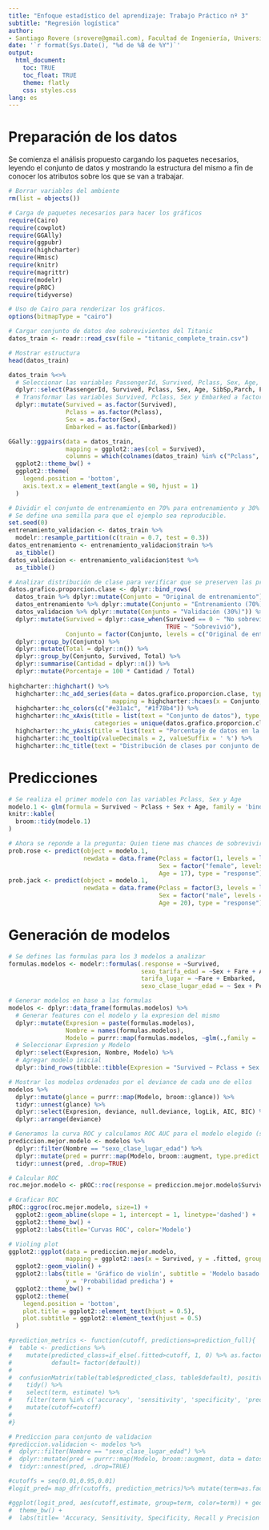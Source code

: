 ```yaml
---
title: "Enfoque estadístico del aprendizaje: Trabajo Práctico nº 3"
subtitle: "Regresión logística"
author:
- Santiago Rovere (srovere@gmail.com), Facultad de Ingeniería, Universidad de Buenos Aires
date: '`r format(Sys.Date(), "%d de %B de %Y")`'
output:
  html_document:
    toc: TRUE
    toc_float: TRUE
    theme: flatly
    css: styles.css
lang: es
---
```


# Preparación de los datos

Se comienza el análisis propuesto cargando los paquetes necesarios, leyendo el conjunto de datos y mostrando la estructura del mismo a fin de conocer los atributos sobre los que se van a trabajar.

```r
# Borrar variables del ambiente
rm(list = objects())

# Carga de paquetes necesarios para hacer los gráficos
require(Cairo)
require(cowplot)
require(GGAlly)
require(ggpubr)
require(highcharter)
require(Hmisc)
require(knitr)
require(magrittr)
require(modelr)
require(pROC)
require(tidyverse)

# Uso de Cairo para renderizar los gráficos.
options(bitmapType = "cairo")

# Cargar conjunto de datos deo sobrevivientes del Titanic
datos_train <- readr::read_csv(file = "titanic_complete_train.csv")

# Mostrar estructura
head(datos_train)
```

```r
datos_train %<>%
  # Seleccionar las variables PassengerId, Survived, Pclass, Sex, Age, SibSp,Parch, Fare y Embarked  
  dplyr::select(PassengerId, Survived, Pclass, Sex, Age, SibSp,Parch, Fare, Embarked) %>%
  # Transformar las variables Survived, Pclass, Sex y Embarked a factor
  dplyr::mutate(Survived = as.factor(Survived), 
                Pclass = as.factor(Pclass),
                Sex = as.factor(Sex),
                Embarked = as.factor(Embarked))
```

```r
GGally::ggpairs(data = datos_train,
                mapping = ggplot2::aes(col = Survived),
                columns = which(colnames(datos_train) %in% c("Pclass", "Sex", "Age", "Fare"))) +
  ggplot2::theme_bw() +
  ggplot2::theme(
    legend.position = 'bottom',
    axis.text.x = element_text(angle = 90, hjust = 1)
  ) 
```

```r
# Dividir el conjunto de entrenamiento en 70% para entrenamiento y 30% para validacion.
# Se define una semilla para que el ejemplo sea reproducible.
set.seed(0)
entrenamiento_validacion <- datos_train %>% 
  modelr::resample_partition(c(train = 0.7, test = 0.3))
datos_entrenamiento <- entrenamiento_validacion$train %>%
  as_tibble()
datos_validacion <- entrenamiento_validacion$test %>% 
  as_tibble()

# Analizar distribución de clase para verificar que se preserven las proporciones
datos.grafico.proporcion.clase <- dplyr::bind_rows(
  datos_train %>% dplyr::mutate(Conjunto = "Original de entrenamiento"),
  datos_entrenamiento %>% dplyr::mutate(Conjunto = "Entrenamiento (70%)"),
  datos_validacion %>% dplyr::mutate(Conjunto = "Validación (30%)")) %>%
  dplyr::mutate(Survived = dplyr::case_when(Survived == 0 ~ "No sobrevivió",
                                            TRUE ~ "Sobrevivió"),
                Conjunto = factor(Conjunto, levels = c("Original de entrenamiento", "Entrenamiento (70%)", "Validación (30%)"))) %>%
  dplyr::group_by(Conjunto) %>%
  dplyr::mutate(Total = dplyr::n()) %>%
  dplyr::group_by(Conjunto, Survived, Total) %>%
  dplyr::summarise(Cantidad = dplyr::n()) %>%
  dplyr::mutate(Porcentaje = 100 * Cantidad / Total)
  
highcharter::highchart() %>%
  highcharter::hc_add_series(data = datos.grafico.proporcion.clase, type = "column",
                             mapping = highcharter::hcaes(x = Conjunto, y = Porcentaje, group = Survived)) %>%
  highcharter::hc_colors(c("#e31a1c", "#1f78b4")) %>%
  highcharter::hc_xAxis(title = list(text = "Conjunto de datos"), type = "category", 
                        categories = unique(datos.grafico.proporcion.clase$Conjunto)) %>%
  highcharter::hc_yAxis(title = list(text = "Porcentaje de datos en la clase"), min = 0, max = 100) %>%
  highcharter::hc_tooltip(valueDecimals = 2, valueSuffix = ' %') %>%
  highcharter::hc_title(text = "Distribución de clases por conjunto de datos")
```

# Predicciones 

```r
# Se realiza el primer modelo con las variables Pclass, Sex y Age
modelo.1 <- glm(formula = Survived ~ Pclass + Sex + Age, family = 'binomial', data = datos_entrenamiento)
knitr::kable(
  broom::tidy(modelo.1)
)
```

```r
# Ahora se reponde a la pregunta: Quien tiene mas chances de sobrevivir?
prob.rose <- predict(object = modelo.1, 
                     newdata = data.frame(Pclass = factor(1, levels = levels(datos_entrenamiento$Pclass)), 
                                          Sex = factor("female", levels = levels(datos_entrenamiento$Sex)),
                                          Age = 17), type = "response")
prob.jack <- predict(object = modelo.1, 
                     newdata = data.frame(Pclass = factor(3, levels = levels(datos_entrenamiento$Pclass)), 
                                          Sex = factor("male", levels = levels(datos_entrenamiento$Sex)),
                                          Age = 20), type = "response")
```

# Generación de modelos

```r
# Se defines las formulas para los 3 modelos a analizar
formulas.modelos <- modelr::formulas(.response = ~Survived,
                                     sexo_tarifa_edad = ~Sex + Fare + Age,
                                     tarifa_lugar = ~Fare + Embarked,
                                     sexo_clase_lugar_edad = ~ Sex + Pclass + Embarked + Age)

# Generar modelos en base a las formulas
modelos <- dplyr::data_frame(formulas.modelos) %>% 
  # Generar features con el modelo y la expresion del mismo
  dplyr::mutate(Expresion = paste(formulas.modelos),
                Nombre = names(formulas.modelos),
                Modelo = purrr::map(formulas.modelos, ~glm(.,family = 'binomial', data = datos_entrenamiento))) %>%
  # Seleccionar Expresion y Modelo
  dplyr::select(Expresion, Nombre, Modelo) %>%
  # Agregar modelo inicial
  dplyr::bind_rows(tibble::tibble(Expresion = "Survived ~ Pclass + Sex + Age", Modelo = list(modelo.1)))

# Mostrar los modelos ordenados por el deviance de cada uno de ellos
modelos %>% 
  dplyr::mutate(glance = purrr::map(Modelo, broom::glance)) %>%
  tidyr::unnest(glance) %>%
  dplyr::select(Expresion, deviance, null.deviance, logLik, AIC, BIC) %>%
  dplyr::arrange(deviance)
```

```r
# Generamos la curva ROC y calculamos ROC AUC para el modelo elegido (sexo_clase_lugar_edad)
prediccion.mejor.modelo <- modelos %>% 
  dplyr::filter(Nombre == "sexo_clase_lugar_edad") %>% 
  dplyr::mutate(pred = purrr::map(Modelo, broom::augment, type.predict = "response")) %>%
  tidyr::unnest(pred, .drop=TRUE)

# Calcular ROC
roc.mejor.modelo <- pROC::roc(response = prediccion.mejor.modelo$Survived, predictor = prediccion.mejor.modelo$.fitted)
```

```r
# Graficar ROC
pROC::ggroc(roc.mejor.modelo, size=1) + 
  ggplot2::geom_abline(slope = 1, intercept = 1, linetype='dashed') + 
  ggplot2::theme_bw() + 
  ggplot2::labs(title='Curvas ROC', color='Modelo')
```

```r
# Violing plot
ggplot2::ggplot(data = prediccion.mejor.modelo, 
                mapping = ggplot2::aes(x = Survived, y = .fitted, group = Survived, fill = Survived)) + 
  ggplot2::geom_violin() +
  ggplot2::labs(title = 'Gráfico de violín', subtitle = 'Modelo basado en sexo, clase, lugar de embarcación y edad', 
                y = 'Probabilidad predicha') +
  ggplot2::theme_bw() + 
  ggplot2::theme(
    legend.position = 'bottom',
    plot.title = ggplot2::element_text(hjust = 0.5),
    plot.subtitle = ggplot2::element_text(hjust = 0.5)
  )
```

```r
#prediction_metrics <- function(cutoff, predictions=prediction_full){
#  table <- predictions %>% 
#    mutate(predicted_class=if_else(.fitted>cutoff, 1, 0) %>% as.factor(),
#           default= factor(default))
#  
#  confusionMatrix(table(table$predicted_class, table$default), positive = "1") %>%
#    tidy() %>%
#    select(term, estimate) %>%
#    filter(term %in% c('accuracy', 'sensitivity', 'specificity', 'precision','recall')) %>%
#    mutate(cutoff=cutoff)
#  
#}

# Prediccion para conjunto de validacion
#prediccion.validacion <- modelos %>% 
#  dplyr::filter(Nombre == "sexo_clase_lugar_edad") %>% 
#  dplyr::mutate(pred = purrr::map(Modelo, broom::augment, data = datos_validacion, type.predict = "response")) %>%
#  tidyr::unnest(pred, .drop=TRUE)

#cutoffs = seq(0.01,0.95,0.01)
#logit_pred= map_dfr(cutoffs, prediction_metrics)%>% mutate(term=as.factor(term))

#ggplot(logit_pred, aes(cutoff,estimate, group=term, color=term)) + geom_line(size=1) +
#  theme_bw() +
#  labs(title= 'Accuracy, Sensitivity, Specificity, Recall y Precision', subtitle= 'Modelo completo', color="")
```